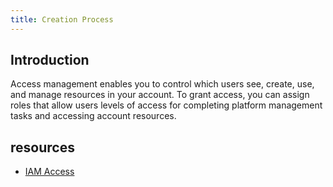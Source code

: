 ```yaml
---
title: Creation Process
---
```



<PageDescription>

</PageDescription>

## Introduction

Access management enables you to control which users see, create, use, and manage resources in your account. To grant access, you can assign roles that allow users levels of access for completing platform management tasks and accessing account resources.

## resources

- [IAM Access](https://cloud.ibm.com/docs/account?topic=account-cloudaccess)
